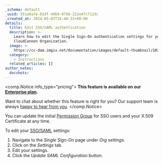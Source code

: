 ```yaml
---
_schema: default
_uuid: 551a8a7e-02df-49b9-8756-222e47c712dc
_created_at: 2024-05-03T16:48:31+00:00
details:
  title: Edit SSO/SAML authentication
  description: >-
    Learn how to edit the Single Sign-On authentication settings for your
    CloudCannon Organization.
  image: >-
    https://cc-dam.imgix.net/documentation/images/default-thumbnail/2023-Q4/CloudCannon-Documentation-Thumbnail.png
  category:
    - Instructions
  related_articles: []
author_notes:
  docshots:
---
```

<comp.Notice info_type="pricing">
  **This feature is available on our [Enterprise plan](/pricing/).**

  Want to chat about whether this feature is right for you? Our support team is always <a href="mailto:success@cloudcannon.com?subject=A%20question%20about%20SSO%2FSAML" rel="noreferrer">happy to hear from you</a>.
</comp.Notice>

You can update the initial [Permission Group](/documentation/articles/what-are-permission-groups/) for SSO users and your X.509 Certificate at any time.

To edit your [SSO/SAML](/documentation/articles/what-is-sso-saml/) settings:

1. Navigate to the *Single Sign-On* page under *Org settings*.
2. Click on the *Settings* tab.
3. Edit your settings.
4. Click the *Update SAML Configuration* button.
